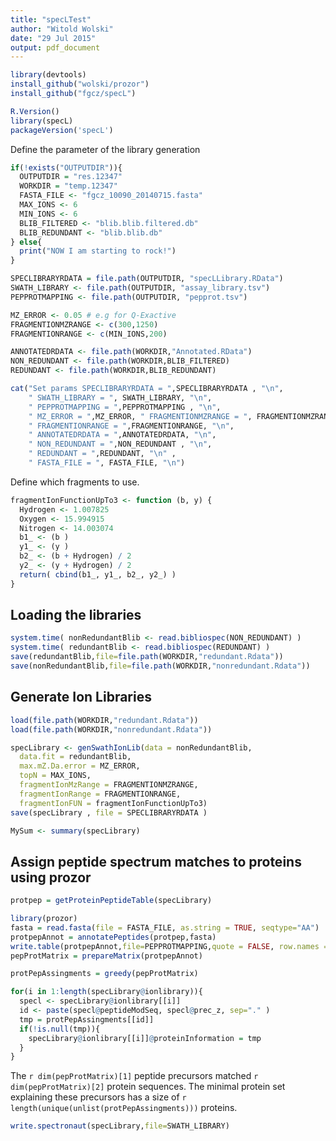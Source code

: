 ```yaml
---
title: "specLTest"
author: "Witold Wolski"
date: "29 Jul 2015"
output: pdf_document
---
```


```r
library(devtools)
install_github("wolski/prozor")
install_github("fgcz/specL")
```

```r
R.Version()
library(specL)
packageVersion('specL')
```

Define the parameter of the library generation

```r
if(!exists("OUTPUTDIR")){
  OUTPUTDIR = "res.12347"
  WORKDIR = "temp.12347"
  FASTA_FILE <- "fgcz_10090_20140715.fasta"
  MAX_IONS <- 6
  MIN_IONS <- 6
  BLIB_FILTERED <- "blib.blib.filtered.db"
  BLIB_REDUNDANT <- "blib.blib.db"
} else{
  print("NOW I am starting to rock!")
}

SPECLIBRARYRDATA = file.path(OUTPUTDIR, "specLLibrary.RData")
SWATH_LIBRARY <- file.path(OUTPUTDIR, "assay_library.tsv")
PEPPROTMAPPING <- file.path(OUTPUTDIR, "pepprot.tsv")

MZ_ERROR <- 0.05 # e.g for Q-Exactive
FRAGMENTIONMZRANGE <- c(300,1250)
FRAGMENTIONRANGE <- c(MIN_IONS,200)

ANNOTATEDRDATA <- file.path(WORKDIR,"Annotated.RData")
NON_REDUNDANT <- file.path(WORKDIR,BLIB_FILTERED)
REDUNDANT <- file.path(WORKDIR,BLIB_REDUNDANT)

cat("Set params SPECLIBRARYRDATA = ",SPECLIBRARYRDATA , "\n",
    " SWATH_LIBRARY = ", SWATH_LIBRARY, "\n", 
    " PEPPROTMAPPING = ",PEPPROTMAPPING , "\n",
    " MZ_ERROR = ",MZ_ERROR, " FRAGMENTIONMZRANGE = ", FRAGMENTIONMZRANGE, "\n",
    " FRAGMENTIONRANGE = ",FRAGMENTIONRANGE, "\n",
    " ANNOTATEDRDATA = ",ANNOTATEDRDATA, "\n",
    " NON_REDUNDANT = ",NON_REDUNDANT , "\n",
    " REDUNDANT = ",REDUNDANT, "\n" ,  
    " FASTA_FILE = ", FASTA_FILE, "\n")

```

Define which fragments to use.

```r
fragmentIonFunctionUpTo3 <- function (b, y) {
  Hydrogen <- 1.007825
  Oxygen <- 15.994915
  Nitrogen <- 14.003074
  b1_ <- (b )
  y1_ <- (y )
  b2_ <- (b + Hydrogen) / 2
  y2_ <- (y + Hydrogen) / 2 
  return( cbind(b1_, y1_, b2_, y2_) )
}

```

## Loading the libraries

```r
system.time( nonRedundantBlib <- read.bibliospec(NON_REDUNDANT) )
system.time( redundantBlib <- read.bibliospec(REDUNDANT) )
save(redundantBlib,file=file.path(WORKDIR,"redundant.Rdata"))
save(nonRedundantBlib,file=file.path(WORKDIR,"nonredundant.Rdata"))

```

## Generate Ion Libraries

```r
load(file.path(WORKDIR,"redundant.Rdata"))
load(file.path(WORKDIR,"nonredundant.Rdata"))

specLibrary <- genSwathIonLib(data = nonRedundantBlib,
  data.fit = redundantBlib,
  max.mZ.Da.error = MZ_ERROR,
  topN = MAX_IONS,
  fragmentIonMzRange = FRAGMENTIONMZRANGE,
  fragmentIonRange = FRAGMENTIONRANGE,
  fragmentIonFUN = fragmentIonFunctionUpTo3)
save(specLibrary , file = SPECLIBRARYRDATA )

```

```r
MySum <- summary(specLibrary)

```

## Assign peptide spectrum matches to proteins using prozor

```r
protpep = getProteinPeptideTable(specLibrary)

```

```r

library(prozor)
fasta = read.fasta(file = FASTA_FILE, as.string = TRUE, seqtype="AA")
protpepAnnot = annotatePeptides(protpep,fasta)
write.table(protpepAnnot,file=PEPPROTMAPPING,quote = FALSE, row.names = FALSE)
pepProtMatrix = prepareMatrix(protpepAnnot)

protPepAssingments = greedy(pepProtMatrix)

for(i in 1:length(specLibrary@ionlibrary)){
  specl <- specLibrary@ionlibrary[[i]]
  id <- paste(specl@peptideModSeq, specl@prec_z, sep="." )
  tmp = protPepAssingments[[id]]
  if(!is.null(tmp)){
    specLibrary@ionlibrary[[i]]@proteinInformation = tmp
  }
}

```

The `r dim(pepProtMatrix)[1]` peptide precursors matched `r dim(pepProtMatrix)[2]` protein sequences.
The minimal protein set explaining these precursors has a size of `r length(unique(unlist(protPepAssingments)))` proteins.


```r
write.spectronaut(specLibrary,file=SWATH_LIBRARY)
```

